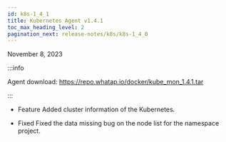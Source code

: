 ```yaml
---
id: k8s-1_4_1
title: Kubernetes Agent v1.4.1
toc_max_heading_level: 2
pagination_next: release-notes/k8s/k8s-1_4_0
---
```


November 8, 2023

:::info

Agent download: https://repo.whatap.io/docker/kube_mon_1.4.1.tar

:::

-   <Status>Feature</Status> Added cluster information of the Kubernetes.

-   <Status>Fixed</Status> Fixed the data missing bug on the node list for the namespace project.
